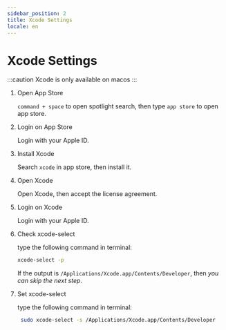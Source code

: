 ```yaml
---
sidebar_position: 2
title: Xcode Settings
locale: en
---
```


# Xcode Settings

:::caution
Xcode is only available on macos
:::

1. Open App Store

   `command + space` to open spotlight search, then type `app store` to open app store.

2. Login on App Store

   Login with your Apple ID.

3. Install Xcode

   Search `xcode` in app store, then install it.

4. Open Xcode

   Open Xcode, then accept the license agreement.

5. Login on Xcode

   Login with your Apple ID.

6. Check xcode-select

   type the following command in terminal:

   ```bash
   xcode-select -p
   ```

   If the output is `/Applications/Xcode.app/Contents/Developer`, then _you can skip the next step_.

7. Set xcode-select

   type the following command in terminal:

   ```bash
    sudo xcode-select -s /Applications/Xcode.app/Contents/Developer
   ```
